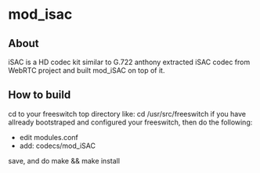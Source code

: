 
# mod_isac 

 

## About

iSAC is a HD codec kit similar to G.722 anthony extracted iSAC codec from WebRTC project and built mod\_iSAC on top of it.

## How to build

cd to your freeswitch top directory like: cd /usr/src/freeswitch if you have allready bootstraped and configured your freeswitch, then do the following:

* edit modules.conf
* add: codecs/mod\_iSAC

save, and do make && make install



